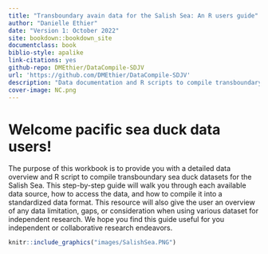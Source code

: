 ```yaml
---
title: "Transboundary avain data for the Salish Sea: An R users guide"
author: "Danielle Ethier"
date: "Version 1: October 2022"
site: bookdown::bookdown_site
documentclass: book
biblio-style: apalike
link-citations: yes
github-repo: DMEthier/DataCompile-SDJV
url: 'https://github.com/DMEthier/DataCompile-SDJV'
description: "Data documentation and R scripts to compile transboundary sea duck data for the Salish Sea"
cover-image: NC.png
---
```


# Welcome pacific sea duck data users! {.unnumbered}

The purpose of this workbook is to provide you with a detailed data overview and R script to compile transboundary sea duck datasets for the Salish Sea. This step-by-step guide will walk you through each available data source, how to access the data, and how to compile it into a standardized data format. This resource will also give the user an overview of any data limitation, gaps, or consideration when using various dataset for independent research. We hope you find this guide useful for you independent or collaborative research endeavors.

```r
knitr::include_graphics("images/SalishSea.PNG")
```
